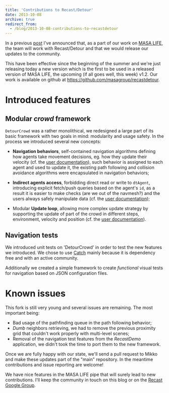 ```yaml
---
title: 'Contributions to Recast/Detour'
date: 2013-10-08
archive: true
redirect_from:
  - /blog/2013-10-08-contributions-to-recastdetour
---
```


In a previous [post](../2013-03-21-recast-detour-in-masa-life) I've announced
that, as a part of our work on [MASA LIFE](http://www.masalife.net), the team
will work with Recast/Detour and that we would release our updates to the
community.

This have been effective since the beginning of the summer and we're just
releasing today a new version which is the first to be used in a released
version of MASA LIFE, the upcoming (if all goes well, this week) v1.2. Our work
is available on github at <https://github.com/masagroup/recastdetour>.

# Introduced features

## Modular _crowd_ framework

`DetourCrowd` was a rather monolithical, we redesigned a large part of its basic
framework with two goals in mind: modularity and usage safety. In the process we
introduced several new concepts:

- **Navigation behaviors**, self-contained navigation algorithms defining how
  agents take movement decisions, eg. how they update their velocity (cf. the
  [user documentation](http://masagroup.github.io/recastdetour/group__behavior.html)),
  such behavior is assigned to each agent and used to update it, the existing
  path following and collision avoidance algorithms were encapsulated in
  navigation behaviors;

- **Indirect agents access**, forbidding direct read or write to `dtAgent`,
  introducing explicit fetch/push queries based on the agent's `id`, as a result
  it is easier to make checks (are we out of the navmesh?) and the users always
  safely manipulate data (cf. the
  [user documentation](http://masagroup.github.io/recastdetour/group__crowd.html));

- Modular **Update loop**, allowing more complex update strategy by supporting
  the update of part of the crowd in different steps, environment, velocity and
  position (cf. the
  [user documentation](http://masagroup.github.io/recastdetour/group__crowd.html)).

## Navigation tests

We introduced unit tests on 'DetourCrowd' in order to test the new features we
introduced. We chose to use [Catch](https://github.com/philsquared/Catch) mainly
because it is dependency free and with an active community.

Additionally we created a simple framework to create _functional_ visual tests
for navigation based on JSON configuration files.

# Known issues

This fork is still very young and several issues are remaining. The most
important being:

- Bad usage of the pathfinding queue in the path following behavior;
- _Dumb_ neighbors retrieving, we had to remove the previous proximity grid that
  couldn't work properly with multi-level scenes;
- Removal of the navigation test features from the _RecastDemo_ application, we
  didn't took the time to port them to the new framework.

Once we are fully happy with our state, we'll send a pull request to Mikko and
make these updates part of the "main" repository. In the meantime contributions
and issue reporting are welcome!

We have nice features in the MASA LIFE pipe that will surely lead to new
contributions. I'll keep the community in touch on this blog or on the
[Recast Google Group](https://groups.google.com/forum/?fromgroups#!forum/recastnavigation).
